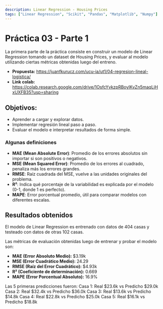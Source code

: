 ```yaml
---
description: Linear Regression - Housing Prices
tags: ["Linear Regression", "Scikit", "Pandas", "Matplotlib", "Numpy"]
---
```


# Práctica 03 - Parte 1
La primera parte de la práctica consiste en construir un modelo de Linear Regression tomando un dataset de
Housing Prices, y evaluar al modelo utilizando ciertas métricas obtenidas luego del entreno.

- **Propuesta:** https://juanfkurucz.com/ucu-ia/ut1/04-regresion-lineal-logistica/
- **Link colab:** https://colab.research.google.com/drive/1OsfcYvkzpRBoyIKvZn5maqLjHxUXFB35?usp=sharing

## Objetivos:
- Aprender a cargar y explorar datos.
- Implementar regresión lineal paso a paso.
- Evaluar el modelo e interpretar resultados de forma simple.

### Algunas definiciones
- **MAE (Mean Absolute Error)**: Promedio de los errores absolutos sin importar si son positivos o negativos.
- **MSE (Mean Squared Error)**: Promedio de los errores al cuadrado, penaliza más los errores grandes.
- **RMSE**: Raíz cuadrada del MSE, vuelve a las unidades originales del problema.
- **R²**: Indica qué porcentaje de la variabilidad es explicada por el modelo (0-1, donde 1 es perfecto).
- **MAPE**: Error porcentual promedio, útil para comparar modelos con diferentes escalas.

## Resultados obtenidos
El modelo de Linear Regression es entrenado con datos de 404 casas y testeado con datos de otras 102 casas.

Las métricas de evaluación obtenidas luego de entrenar y probar el modelo son:

- **MAE (Error Absoluto Medio):** $3.19k
- **MSE (Error Cuadrático Medio):** 24.29
- **RMSE (Raíz del Error Cuadrático):** $4.93k
- **R² (Coeficiente de determinación):** 0.669
- **MAPE (Error Porcentual Absoluto):** 16.9%

Las 5 primeras predicciones fueron:
Casa 1: Real $23.6k vs Predicho $29.0k
Casa 2: Real $32.4k vs Predicho $36.0k
Casa 3: Real $13.6k vs Predicho $14.8k
Casa 4: Real $22.8k vs Predicho $25.0k
Casa 5: Real $16.1k vs Predicho $18.8k
